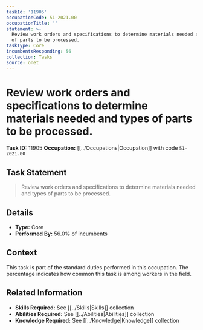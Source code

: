 ```yaml
---
taskId: '11905'
occupationCode: 51-2021.00
occupationTitle: ''
statement: >-
  Review work orders and specifications to determine materials needed and types
  of parts to be processed.
taskType: Core
incumbentsResponding: 56
collection: Tasks
source: onet
---
```

# Review work orders and specifications to determine materials needed and types of parts to be processed.

**Task ID:** 11905
**Occupation:** [[../Occupations|Occupation]] with code `51-2021.00`

## Task Statement

> Review work orders and specifications to determine materials needed and types of parts to be processed.

## Details

- **Type:** Core
- **Performed By:** 56.0% of incumbents

## Context

This task is part of the standard duties performed in this occupation. The percentage indicates how common this task is among workers in the field.

## Related Information

- **Skills Required:** See [[../Skills|Skills]] collection
- **Abilities Required:** See [[../Abilities|Abilities]] collection
- **Knowledge Required:** See [[../Knowledge|Knowledge]] collection

